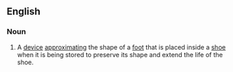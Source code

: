 ==English==

===Noun===
{{en-noun}}
{{wikipedia}}

#A [[device]] [[approximating]] the shape of a [[foot]] that is placed inside a [[shoe]] when it is being stored to preserve its shape and extend the life of the shoe.